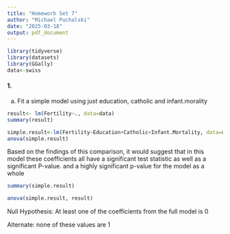 ```yaml
---
title: "Homework Set 7"
author: "Michael Puchalski"
date: "2025-03-18"
output: pdf_document
---
```


```r
library(tidyverse)
library(datasets)
library(GGally)
data<-swiss
```

#### 1.

(a) Fit a simple model using just education, catholic and infant.morality

```r
result<- lm(Fertility~., data=data)
summary(result)
```

```r
simple.result<-lm(Fertility~Education+Catholic+Infant.Mortality, data=data)
anova(simple.result)
```

Based on the findings of this comparison, it would suggest that in this model these coefficients all have a significant test statistic as well as a significant P-value. and a highly significant p-value for the model as a whole

```r
summary(simple.result)
```

```r
anova(simple.result, result)
```

Null Hypothesis: At least one of the coefficients from the full model is 0

Alternate: none of these values are 1

```r

```
